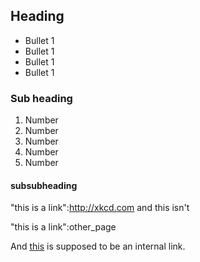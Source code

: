 ==Heading==

* Bullet 1
* Bullet 1
* Bullet 1
* Bullet 1

===Sub heading===

# Number
# Number
# Number
# Number
# Number

====subsubheading====

"this is a link":http://xkcd.com and this isn't


"this is a link":other_page

And [[test internal page|this]] is supposed to be an internal link.

